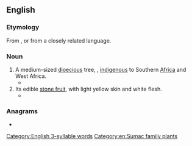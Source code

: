 ==English==
{{wikipedia|Sclerocarya birrea|marula}}

===Etymology===
From {{bor|en|tn|morula||marula tree}}, or from a closely related language.

===Noun===
{{en-noun}}

# A medium-sized [[dioecious]] tree, {{taxlink|Sclerocarya birrea|species|noshow=1}}, [[indigenous]] to Southern [[Africa]] and West Africa.
#* {{quote-book|en|year=2019|author=[[w:Marlon James (novelist)|Marlon James]]|title=[[w:Black Leopard, Red Wolf|Black Leopard, Red Wolf]]|publisher=Hamish Hamilton|page=87|passage=They were between two '''marula''' trees.}}
# Its edible [[stone fruit]], with light yellow skin and white flesh.
#* {{quote-book|en|year=2018|author=[[w:Tsitsi Dangarembga|Tsitsi Dangarembga]]|title=This Mournable Body|publisher=Faber & Faber (2020)|page=278|passage=In the evenings, long drinks anticipate freshly caught fish [...] with a marinade of mazhanje juice or '''marula''' liqueur.}}

===Anagrams===
* {{anagrams|en|a=aalmru|alarum}}

[[Category:English 3-syllable words]]
[[Category:en:Sumac family plants]]